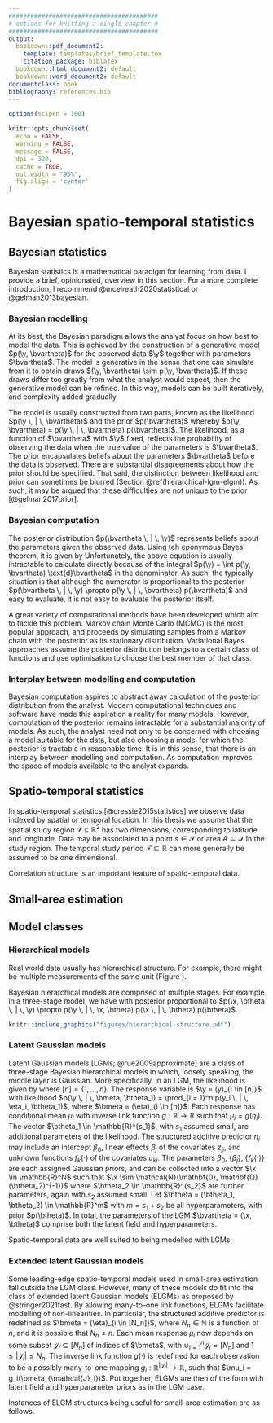 ```yaml
---
#########################################
# options for knitting a single chapter #
#########################################
output:
  bookdown::pdf_document2:
    template: templates/brief_template.tex
    citation_package: biblatex
  bookdown::html_document2: default
  bookdown::word_document2: default
documentclass: book
bibliography: references.bib
---
```


```r
options(scipen = 100)

knitr::opts_chunk$set(
  echo = FALSE,
  warning = FALSE,
  message = FALSE,
  dpi = 320,
  cache = TRUE,
  out.width = "95%",
  fig.align = 'center'
)
```

# Bayesian spatio-temporal statistics {#bayes-st}
\adjustmtc
\markboth{Bayesian}{}
<!-- For PDF output, include these two LaTeX commands after unnumbered chapter headings, otherwise the mini table of contents and the running header will show the previous chapter -->

## Bayesian statistics

Bayesian statistics is a mathematical paradigm for learning from data.
I provide a brief, opinionated, overview in this section.
For a more complete introduction, I recommend @mcelreath2020statistical or @gelman2013bayesian.

### Bayesian modelling

At its best, the Bayesian paradigm allows the analyst focus on how best to model the data.
This is achieved by the construction of a generative model $p(\y, \bvartheta)$ for the observed data $\y$ together with parameters $\bvartheta$.
The model is generative in the sense that one can simulate from it to obtain draws $(\y, \bvartheta) \sim p(\y, \bvartheta)$.
If these draws differ too greatly from what the analyst would expect, then the generative model can be refined.
In this way, models can be built iteratively, and complexity added gradually. 

The model is usually constructed from two parts, known as the likelihood $p(\y \, | \, \bvartheta)$ and the prior $p(\bvartheta)$ whereby $p(\y, \bvartheta) = p(\y \, | \, \bvartheta) p(\bvartheta)$.
The likelihood, as a function of $\bvartheta$ with $\y$ fixed, reflects the probability of observing the data when the true value of the parameters is $\bvartheta$.
The prior encapsulates beliefs about the parameters $\bvartheta$ before the data is observed.
There are substantial disagreements about how the prior should be specified.
That said, the distinction between likelihood and prior can sometimes be blurred (Section \@ref(hierarchical-lgm-elgm)).
As such, it may be argued that these difficulties are not unique to the prior [@gelman2017prior].

### Bayesian computation

The posterior distribution $p(\bvartheta \, | \, \y)$ represents beliefs about the parameters given the observed data.
Using teh eponymous Bayes' theorem, it is given by
\begin{equation}
p(\bvartheta \, | \, \y) = \frac{p(\y \, | \, \bvartheta) p(\bvartheta)}{p(\y)}. \label{eq:posterior}
\end{equation}
Unfortunately, the above equation is usually intractable to calculate directly because of the integral $p(\y) = \int p(\y, \bvartheta) \text{d}\bvartheta$ in the denominator.
As such, the typically situation is that although the numerator is proportional to the posterior $p(\bvartheta \, | \, \y) \propto p(\y \, | \, \bvartheta) p(\bvartheta)$ and easy to evaluate, it is not easy to evaluate the posterior itself.

A great variety of computational methods have been developed which aim to tackle this problem.
Markov chain Monte Carlo (MCMC) is the most popular approach, and proceeds by simulating samples from a Markov chain with the posterior as its stationary distribution.
Variational Bayes approaches assume the posterior distribution belongs to a certain class of functions and use optimisation to choose the best member of that class.

### Interplay between modelling and computation

Bayesian computation aspires to abstract away calculation of the posterior distribution from the analyst.
Modern computational techniques and software have made this aspiration a reality for many models.
However, computation of the posterior remains intractable for a substantial majority of models.
As such, the analyst need not only to be concerned with choosing a model suitable for the data, but also choosing a model for which the posterior is tractable in reasonable time.
It is in this sense, that there is an interplay between modelling and computation.
As computation improves, the space of models available to the analyst expands.

## Spatio-temporal statistics

In spatio-temporal statistics [@cressie2015statistics] we observe data indexed by spatial or temporal location.
In this thesis we assume that the spatial study region $\mathcal{S} \subseteq \mathbb{R}^2$ has two dimensions, corresponding to latitude and longitude.
Data may be associated to a point $s \in \mathcal{S}$ or area $A \subseteq \mathcal{S}$ in the study region.
The temporal study period $\mathcal{T} \subseteq \mathbb{R}$ can more generally be assumed to be one dimensional.

Correlation structure is an important feature of spatio-temporal data.

## Small-area estimation

## Model classes {#hierarchical-lgm-elgm}

### Hierarchical models {#hierarchical}

Real world data usually has hierarchical structure.
For example, there might be multiple measurements of the same unit (Figure \ref{fig:hierarchical-structure}).

Bayesian hierarchical models are comprised of multiple stages.
For example in a three-stage model, we have
\begin{align}
\y &\sim p(\y \, | \, \x, \btheta), \\
\x &\sim p(\x \, | \, \btheta), \\
\btheta &\sim p(\btheta),
\end{align}
with posterior proportional to $p(\x, \btheta \, | \, \y) \propto p(\y \, | \, \x, \btheta) p(\x \, | \, \btheta) p(\btheta)$.

```r
knitr::include_graphics("figures/hierarchical-structure.pdf")
```

### Latent Gaussian models

Latent Gaussian models [LGMs; @rue2009approximate] are a class of three-stage Bayesian hierarchical models in which, loosely speaking, the middle layer is Gaussian.
More specifically, in an LGM, the likelihood is given by
\begin{align*}
y_i &\sim p(y_i \, | \, \eta_i, \theta_1), \quad i \in [n]\\
\mu_i &= \mathbb{E}(y_i \, | \, \eta_i) = g(\eta_i), \\
\eta_i &= \beta_0 + \sum_{l = 1}^{p} \beta_j z_{ji} + \sum_{k = 1}^{r} f_k(u_{ki}),
\end{align*}
where $[n] = \{1, \ldots, n\}$.
The response variable is $\y = (y)_{i \in [n]}$ with likelihood $p(\y \, | \, \bmeta, \btheta_1) = \prod_{i = 1}^n p(y_i \, | \, \eta_i, \btheta_1)$, where $\bmeta = (\eta)_{i \in [n]}$.
Each response has conditional mean $\mu_i$ with inverse link function $g: \mathbb{R} \to \mathbb{R}$ such that $\mu_i = g(\eta_i)$.
The vector $\btheta_1 \in \mathbb{R}^{s_1}$, with $s_1$ assumed small, are additional parameters of the likelihood.
The structured additive predictor $\eta_i$ may include an intercept $\beta_0$, linear effects $\beta_j$ of the covariates $z_{ji}$, and unknown functions $f_k(\cdot)$ of the covariates $u_{ki}$.
The parameters $\beta_0$, $\{\beta_j\}$, $\{f_k(\cdot)\}$ are each assigned Gaussian priors, and can be collected into a vector $\x \in \mathbb{R}^N$ such that $\x \sim \mathcal{N}(\mathbf{0}, \mathbf{Q}(\btheta_2)^{-1})$ where $\btheta_2 \in \mathbb{R}^{s_2}$ are further parameters, again with $s_2$ assumed small.
Let $\btheta = (\btheta_1, \btheta_2) \in \mathbb{R}^m$ with $m = s_1 + s_2$ be all hyperparameters, with prior $p(\btheta)$.
In total, the parameters of the LGM $\bvartheta = (\x, \btheta)$ comprise both the latent field and hyperparameters.

Spatio-temporal data are well suited to being modelled with LGMs.

### Extended latent Gaussian models

<!-- Strictly speaking, many-to-one is not an issue for `R-INLA`, the latent field is implemented as a concatenation of many vectors already e.g. for $\eta_i = \beta_0 + \phi_i$ with $i = 1, \ldots, n$ the latent field is $(\eta_1, \ldots, \eta_n, \beta_0, \phi_1, \ldots, \phi_n)^\top$ of dimension $2n + 1$ -->
<!-- Finn Lindgren is working on a method for non-linear predictors, called the [iterative INLA method](https://github.com/inlabru-org/inlabru/blob/55896f10d563c14e34cab577b29b733aac051f86/vignettes/method.Rmd). More [slides](https://informatique-mia.inrae.fr/reseau-resste/sites/default/files/2020-09/slides-Lindgren_Avignon2018.pdf) here -->
<!-- Thesis work of [Follestad](https://cds.cern.ch/record/639625/files/sis-2003-305.pdf) that stayed as a preprint -->

Some leading-edge spatio-temporal models used in small-area estimation fall outside the LGM class.
<!-- There are other complex models from [ecology](https://www.bioss.ac.uk/rsse/2013/September2013slides-Illian.pdf) that can't currently be fit using `R-INLA` -->
However, many of these models do fit into the class of extended latent Gaussian models (ELGMs) as proposed by @stringer2021fast.
By allowing many-to-one link functions, ELGMs facilitate modelling of non-linearities.
In particular, the structured additive predictor is redefined as $\bmeta = (\eta)_{i \in [N_n]}$, where $N_n \in \mathbb{N}$ is a function of $n$, and it is possible that $N_n \neq n$.
Each mean response $\mu_i$ now depends on some subset $\mathcal{J}_i \subseteq [N_n]$ of indices of $\bmeta$, with $\cup_{i = 1}^n \mathcal{J}_i = [N_n]$ and $1 \leq |\mathcal{J}_i| \leq N_n$.
The inverse link function $g(\cdot)$ is redefined for each observation to be a possibly many-to-one mapping $g_i: \mathbb{R}^{|\mathcal{J}_i|} \to \mathbb{R}$, such that $\mu_i = g_i(\bmeta_{\mathcal{J}_i})$.
Put together, ELGMs are then of the form
\begin{align*}
y_i &\sim p(y_i \, | \, \bmeta_{\mathcal{J}_i}, \btheta_1), \quad i \in [n] \\
\mu_i &= \mathbb{E}(y_i \, | \, \bmeta_{\mathcal{J}_i}) = g_i(\bmeta_{\mathcal{J}_i}), \\
\eta_j &= \beta_0 + \sum_{l = 1}^{p} \beta_j z_{ji} + \sum_{k = 1}^{r} f_k(u_{ki}), \quad j \in [N_n],
\end{align*}
with latent field and hyperparameter priors as in the LGM case.

Instances of ELGM structures being useful for small-area estimation are as follows.
